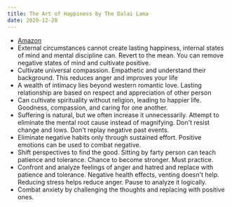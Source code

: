 ```yaml
---
title: The Art of Happiness by The Dalai Lama
date: 2020-12-28
---
```


- [Amazon](https://amzn.to/3b5nqA2)
- External circumstances cannot create lasting happiness, internal states of mind and mental discipline can. Revert to the mean. You can remove negative states of mind and cultivate positive.
- Cultivate universal compassion. Empathetic and understand their background. This reduces anger and improves your life
- A wealth of intimacy lies beyond western romantic love. Lasting relationship are based on respect and appreciation of other person
- Can cultivate spirituality without religion, leading to happier life. Goodness, compassion, and caring for one another.
- Suffering is natural, but we often increase it unnecessarily. Attempt to eliminate the mental root cause instead of magnifying. Don't resist change and lows. Don't replay negative past events.
- Eliminate negative habits only through sustained effort. Positive emotions can be used to combat negative.
- Shift perspectives to find the good. Sitting by farty person can teach patience and tolerance. Chance to become stronger. Must practice.
- Confront and analyze feelings of anger and hatred and replace with patience and tolerance. Negative health effects, venting doesn't help. Reducing stress helps reduce anger. Pause to analyze it logically.
- Combat anxiety by challenging the thoughts and replacing with positive ones.
